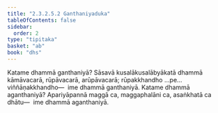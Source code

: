 ```yaml
---
title: "2.3.2.5.2 Ganthaniyaduka"
tableOfContents: false
sidebar:
  order: 2
type: "tipitaka"
basket: "ab"
book: "dhs"
---
```



<DynamicBreadcrumb />

<Division number="1146" book="dhs" bookNo="29" page="231">

<Paragraph number="1840" book="dhs">
Katame dhammā ganthaniyā? Sāsavā kusalākusalābyākatā dhammā kāmāvacarā, rūpāvacarā, arūpāvacarā; rūpakkhandho …pe…  viññāṇakkhandho—  ime dhammā ganthaniyā.
</Paragraph>

</Division>
<Division number="1147" book="dhs" bookNo="29" page="231">

<Paragraph number="1841" book="dhs">
Katame dhammā aganthaniyā? Apariyāpannā maggā ca, maggaphalāni ca, asaṅkhatā ca dhātu—  ime dhammā aganthaniyā.
</Paragraph>
</Division>